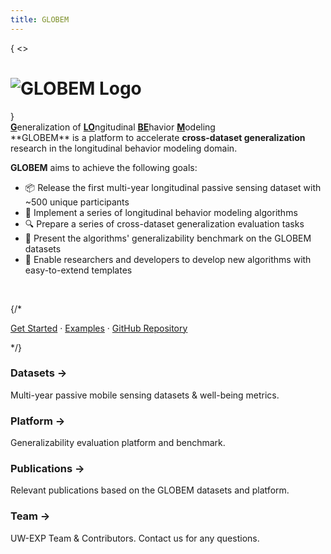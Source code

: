 ```yaml
---
title: GLOBEM
---
```



{ 
  <>
  <h1 className="text-center font-extrabold md:text-5xl mt-8">
  <Image src = "/images/GLOBEM_logo.svg" alt="GLOBEM Logo" height={100} width={512}/>
  </h1>
  </>
}

<div className="mx-auto max-w-full w-[880px] text-center px-4 mb-10">
  <div className="text-lg mb-2 text-gray-600 md:!text-2xl">
    <u><strong>G</strong></u>eneralization of <u><strong>LO</strong></u>ngitudinal <u><strong>BE</strong></u>havior <u><strong>M</strong></u>odeling
  </div>
</div>

<Callout emoji="">
**GLOBEM** is a platform to accelerate <strong>cross-dataset generalization</strong> research in the longitudinal behavior modeling domain.
</Callout>

**GLOBEM** aims to achieve the following goals:
- 📦 Release the first multi-year longitudinal passive sensing dataset with ~500 unique participants
- 🧰 Implement a series of longitudinal behavior modeling algorithms
- 🔍 Prepare a series of cross-dataset generalization evaluation tasks
- 🏅 Present the algorithms' generalizability benchmark on the GLOBEM datasets
- 🔋 Enable researchers and developers to develop new algorithms with easy-to-extend templates

<br/>

<div className="text-center">
<PaperButtons/>
</div>


{/* <div className="mt-16 mb-20 text-center">
  [Get Started](/docs/getting-started) · [Examples](/examples/basic) · [GitHub Repository](https://github.com/UW-EXP/GLOBEM)
</div> */}

<div className="cardgrid">
  <div className="card">
    <Link href="/datasets/overview">
      <div className="cursor-pointer">
        <h3>Datasets &rarr;</h3>
        <p>Multi-year passive mobile sensing datasets & well-being metrics. </p>
      </div>
    </Link>
  </div>

  <div className="card">
    <Link href="/platform/overview">
      <div className="cursor-pointer">
        <h3>Platform &rarr;</h3>
        <p>Generalizability evaluation platform and benchmark. </p>
      </div>
    </Link>
  </div>

  <div className="card">
    <Link href="/publications">
      <div className="cursor-pointer">
        <h3>Publications &rarr;</h3>
        <p>Relevant publications based on the GLOBEM datasets and platform.</p>
      </div>
    </Link>
  </div>

  <div className="card">
    <Link href="/team">
      <div className="cursor-pointer">
        <h3>Team &rarr;</h3>
        <p>UW-EXP Team & Contributors. Contact us for any questions.</p>
      </div>
    </Link>
  </div>
</div>
